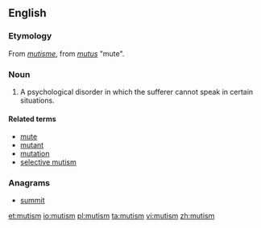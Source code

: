 ==English==

===Etymology===
From {{etyl|fr|en}} ''[[mutisme]]'', from {{etyl|la|en}} ''[[mutus]]'' "mute".

===Noun===
{{wikipedia}}
{{en-noun|~}}

# A psychological disorder in which the sufferer cannot speak in certain situations.

====Related terms====
* [[mute]]
* [[mutant]]
* [[mutation]]
* [[selective mutism]]

===Anagrams===
* [[summit#English|summit]]

[[et:mutism]]
[[io:mutism]]
[[pl:mutism]]
[[ta:mutism]]
[[vi:mutism]]
[[zh:mutism]]